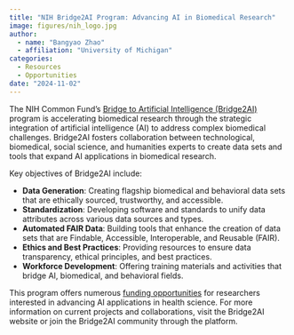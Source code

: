 ```yaml
---
title: "NIH Bridge2AI Program: Advancing AI in Biomedical Research"
image: figures/nih_logo.jpg
author:
  - name: "Bangyao Zhao"
  - affiliation: "University of Michigan"
categories:
  - Resources
  - Opportunities
date: "2024-11-02"
---
```


The NIH Common Fund’s [Bridge to Artificial Intelligence (Bridge2AI)](https://commonfund.nih.gov/bridge2ai) program is accelerating biomedical research through the strategic integration of artificial intelligence (AI) to address complex biomedical challenges. Bridge2AI fosters collaboration between technological, biomedical, social science, and humanities experts to create data sets and tools that expand AI applications in biomedical research.

Key objectives of Bridge2AI include:

- **Data Generation**: Creating flagship biomedical and behavioral data sets that are ethically sourced, trustworthy, and accessible.
- **Standardization**: Developing software and standards to unify data attributes across various data sources and types.
- **Automated FAIR Data**: Building tools that enhance the creation of data sets that are Findable, Accessible, Interoperable, and Reusable (FAIR).
- **Ethics and Best Practices**: Providing resources to ensure data transparency, ethical principles, and best practices.
- **Workforce Development**: Offering training materials and activities that bridge AI, biomedical, and behavioral fields.

This program offers numerous [funding opportunities](https://commonfund.nih.gov/bridge2ai/funding) for researchers interested in advancing AI applications in health science. For more information on current projects and collaborations, visit the Bridge2AI website or join the Bridge2AI community through the platform.
